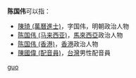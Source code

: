 '''陈国伟'''可以指：
* [[陳琦_(萬曆進士)|陳琦 (萬曆進士)]]，字国伟，明朝政治人物
* [[陈国伟_(马来西亚)|陈国伟 (马来西亚)]]，[[馬來西亞|馬來西亞]]政治人物
* [[陈国伟_(香港)|陈国伟 (香港)]]，[[香港|香港]]政治人物
* [[陳國偉_(配音員)|陳國偉 (配音員)]]，[[台灣|台灣]]男性配音員

{{disamb}}

[[cat:三字陈姓人名消歧义|guo]]